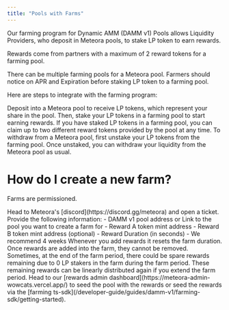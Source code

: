 ```yaml
---
title: "Pools with Farms"
---
```


Our farming program for Dynamic AMM (DAMM v1) Pools allows Liquidity Providers, who deposit in Meteora pools, to stake LP token to earn rewards.

Rewards come from partners with a maximum of 2 reward tokens for a farming pool.

There can be multiple farming pools for a Meteora pool. Farmers should notice on APR and Expiration before staking LP token to a farming pool.

Here are steps to integrate with the farming program:

<CardGroup cols={2}>
  <Card title="Stake" icon="steak" iconType="solid">
    Deposit into a Meteora pool to receive LP tokens, which represent your share in the pool. Then, stake your LP tokens in a farming pool to start earning rewards.
  </Card>
  <Card title="Claim" icon="gift" iconType="solid">
    If you have staked LP tokens in a farming pool, you can claim up to two different reward tokens provided by the pool at any time.
  </Card>
  <Card title="Unstake" icon="unlock" iconType="solid">
    To withdraw from a Meteora pool, first unstake your LP tokens from the farming pool. Once unstaked, you can withdraw your liquidity from the Meteora pool as usual.
  </Card>
</CardGroup>

# How do I create a new farm?

<Danger>Farms are permissioned.</Danger>

<Steps>
  <Step title="Open a Discord Ticket">
    Head to Meteora's [discord](https://discord.gg/meteora) and open a ticket.
  </Step>
  <Step title="Provide Pool Information">
    Provide the following information:
    - DAMM v1 pool address or Link to the pool you want to create a farm for
    - Reward A token mint address 
    - Reward B token mint address (optional)
    - Reward Duration (in seconds) - We recommend 4 weeks
    <Note>Whenever you add rewards it resets the farm duration.</Note>
    <Warning>Once rewards are added into the farm, they cannot be removed.  Sometimes, at the end of the farm period, there could be spare rewards remaining due to 0 LP stakers in the farm during the farm period. These remaining rewards can be linearly distributed again if you extend the farm period.</Warning>
  </Step>
  <Step title="Seed the Pool with Rewards">
    Head to our [rewards admin dashboard](https://meteora-admin-wowcats.vercel.app/) to seed the pool with the rewards or seed the rewards via the [farming ts-sdk](/developer-guide/guides/damm-v1/farming-sdk/getting-started).
  </Step>
</Steps>
